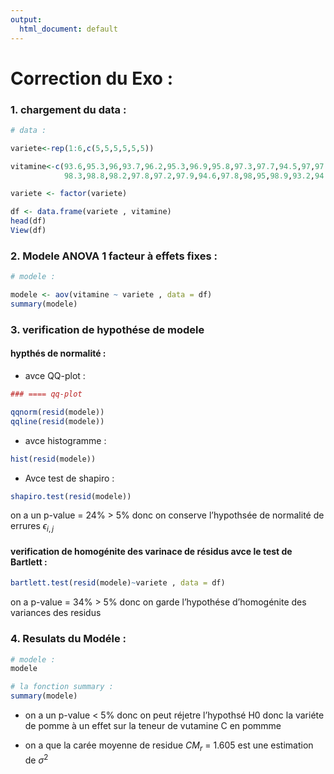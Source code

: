 ---
output:
  html_document: default
---
# Correction du Exo : 

### 1. chargement du data : 


```{r}
# data :

variete<-rep(1:6,c(5,5,5,5,5,5))

vitamine<-c(93.6,95.3,96,93.7,96.2,95.3,96.9,95.8,97.3,97.7,94.5,97,97.8,97,
            98.3,98.8,98.2,97.8,97.2,97.9,94.6,97.8,98,95,98.9,93.2,94.4,93.8,95.6,94.8)

variete <- factor(variete)

df <- data.frame(variete , vitamine)
head(df)
View(df)
```

### 2. Modele ANOVA 1 facteur à effets fixes : 

```{r}

# modele :

modele <- aov(vitamine ~ variete , data = df)
summary(modele)


```

### 3. verification de hypothése de modele 

#### hypthés de normalité : 

- avce QQ-plot :


```{r}

### ==== qq-plot

qqnorm(resid(modele))
qqline(resid(modele))

```



- avce histogramme : 


```{r}

hist(resid(modele))
```


- Avce test de shapiro :

```{r}

shapiro.test(resid(modele))

```
on a un p-value = 24% > 5% donc on conserve l'hypothsée de normalité de errures $\epsilon_{i,j}$


####   verification de homogénite des varinace de résidus avce le test de Bartlett :


```{r}

bartlett.test(resid(modele)~variete , data = df)


```


on a p-value = 34% > 5% donc on garde l'hypothése d'homogénite des variances des residus 




### 4. Resulats du Modéle :

```{r}

# modele :
modele

# la fonction summary :
summary(modele)
```

- on a un p-value < 5% donc on peut réjetre l'hypothsé H0  donc la variéte de pomme à un effet sur la teneur de vutamine C en pommme  


- on a que la carée moyenne de residue $CM_r$ = 1.605 est une estimation de $\sigma^2$






